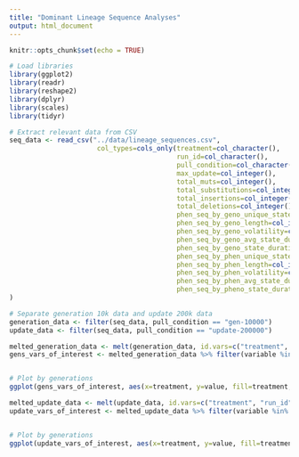 ```yaml
---
title: "Dominant Lineage Sequence Analyses"
output: html_document
---
```


```r
knitr::opts_chunk$set(echo = TRUE)

# Load libraries
library(ggplot2)
library(readr)
library(reshape2)
library(dplyr)
library(scales)
library(tidyr)
```

```r
# Extract relevant data from CSV
seq_data <- read_csv("../data/lineage_sequences.csv", 
                      col_types=cols_only(treatment=col_character(),
                                          run_id=col_character(),
                                          pull_condition=col_character(),
                                          max_update=col_integer(),
                                          total_muts=col_integer(),
                                          total_substitutions=col_integer(),
                                          total_insertions=col_integer(),
                                          total_deletions=col_integer(),
                                          phen_seq_by_geno_unique_state_cnt=col_integer(),
                                          phen_seq_by_geno_length=col_integer(),
                                          phen_seq_by_geno_volatility=col_integer(),
                                          phen_seq_by_geno_avg_state_duration=col_double(),
                                          phen_seq_by_geno_state_duration_variance=col_double(),
                                          phen_seq_by_phen_unique_state_cnt=col_integer(),
                                          phen_seq_by_phen_length=col_integer(),
                                          phen_seq_by_phen_volatility=col_integer(),
                                          phen_seq_by_phen_avg_state_duration=col_double(),
                                          phen_seq_by_pheno_state_duration_variance=col_double())
)

# Separate generation 10k data and update 200k data
generation_data <- filter(seq_data, pull_condition == "gen-10000")
update_data <- filter(seq_data, pull_condition == "update-200000")
```

```r

melted_generation_data <- melt(generation_data, id.vars=c("treatment", "run_id", "pull_condition", "max_update"))
gens_vars_of_interest <- melted_generation_data %>% filter(variable %in% c("total_muts", "total_substitutions", "total_insertions", "total_deletions", "phen_seq_by_geno_unique_state_cnt","phen_seq_by_geno_length","phen_seq_by_geno_volatility","phen_seq_by_phen_unique_state_cnt","phen_seq_by_phen_length","phen_seq_by_phen_volatility","phen_seq_by_phen_avg_state_duration","phen_seq_by_pheno_state_duration_variance","phen_seq_by_geno_avg_state_duration","phen_seq_by_geno_state_duration_variance"))


# Plot by generations
ggplot(gens_vars_of_interest, aes(x=treatment, y=value, fill=treatment, color=treatment, group=treatment)) + facet_wrap(~variable, scales="free") + geom_boxplot()

```

```r

melted_update_data <- melt(update_data, id.vars=c("treatment", "run_id", "pull_condition", "max_update"))
update_vars_of_interest <- melted_update_data %>% filter(variable %in% c("total_muts", "total_substitutions", "total_insertions", "total_deletions", "phen_seq_by_geno_unique_state_cnt","phen_seq_by_geno_length","phen_seq_by_geno_volatility","phen_seq_by_geno_chg_rate","phen_seq_by_phen_unique_state_cnt","phen_seq_by_phen_length","phen_seq_by_phen_volatility","phen_seq_by_phen_chg_rate"))


# Plot by generations
ggplot(update_vars_of_interest, aes(x=treatment, y=value, fill=treatment, color=treatment, group=treatment)) + facet_wrap(~variable, scales="free") + geom_boxplot()

```
